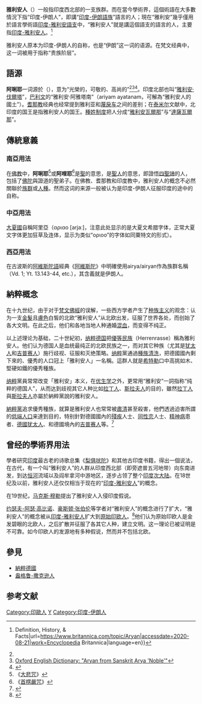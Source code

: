 {{otheruses|subject=文化和历史意義上的雅利安人|other=[[人種|人種]]意義上雅利安人|雅利安人種}}{{印欧学}}

'''雅利安人'''（{{lang-en|Aryan}}）一般指印度西北部的一支族群。而在當今學術界，這個術語在大多數情況下指“印度-伊朗人”，即講“[[印度-伊朗語族|印度-伊朗語族]]”語言的人；現在“雅利安”幾乎僅用於語言學術語[[印度-雅利安語支|印度-雅利安語支]]中，“雅利安人”就是講這個語支的語言的人，主要指[[印度-雅利安人|印度-雅利安人]]。<ref name="Encyclopædia Britannica">{{Cite web|title=Aryan {{!}} Definition, History, & Facts|url=https://www.britannica.com/topic/Aryan|accessdate=2020-08-21|work=Encyclopedia Britannica|language=en}}</ref> 

雅利安人原本为印度-伊朗人的自称，也是“伊朗”这一词的语源。在梵文经典中，这一词被用于指称“贵族阶层”。

==語源==
'''阿唎耶'''一词源於{{sa|आर्य|mode=DN}}（{{IAST|ārya}}），意为“光榮的，可敬的、高尚的”<ref name="Encyclopædia Britannica" /><ref name="Oxford English Dictionary">[http://dictionary.oed.com/cgi/entry/50012669?single=1&query_type=word&queryword=aryan&first=1&max_to_show=10 Oxford English Dictionary: "Aryan from Sanskrit Arya 'Noble'"]</ref><ref name="Aryans and British India by Thomas R. Trautman">{{Cite book|url=https://books.google.com/books?id=dhbwDFfE9J8C|publisher=Yoda Press|date=2005-12|isbn=978-81-902272-1-6|language=en|first=Thomas R.|last=Trautmann|title=Aryans and British India|pages=32|quote=Aryan is from Arya a Sanskrit word}}</ref>。印度北部也叫“[[雅利安·伐爾塔|雅利安·伐爾塔]]”，[[巴利文|巴利文]]的“雅利安·阿雅塔南”（ariyam ayatanam，可解為“雅利安人的國土”）。[[耆那教|耆那教]]经典也经常提到雅利亚和[[蔑戾车|蔑戾车]]之间的差别；在[[泰米尔语|泰米尔]]文献中，北印度的国王是指雅利安人的国王。[[種姓制度|種姓制度]]把人分成“[[雅利安|雅利安]][[瓦爾那|瓦爾那]]”与“[[達薩_(梵語)|達薩瓦爾那]]”。

==傳統意義==
===南亞用法===
在[[佛教|佛教]]中，'''阿唎耶'''<ref>《[[大悲咒|大悲咒]]》</ref>或'''阿哩耶'''<ref>《[[首楞嚴咒|首楞嚴咒]]》</ref>是[[雅利亞|聖]]的意思，{{IAST|ariya-puggala}}是[[雅利亞|聖]][[補特伽羅|人]]的意思，即證悟[[四聖諦|四聖諦]]的人，包括了[[佛陀|佛陀]]與證道的聖弟子。在佛教、耆那教和印度教中，雅利安人的概念不必然關聯於[[族群|族群]]或[[人種|人種]]。然而这词的来源一般被认为是印度-伊朗人征服印度的途中的自称。

===中亞用法===
[[大夏國|大夏國]]自稱阿里亞（αριαο [arjaː]，注意此处显示的是大夏文希腊字体，正常大夏文字体更加狂草及连体，显示为类似“oριoο”的字体如同粟特文的形式）。

===西亞用法===
在古波斯的[[阿維斯陀語|阿維斯陀語]]經典《[[阿維斯陀|阿維斯陀]]》中明確使用airya/airyan作為族群名稱（Vd. 1; Yt. 13.143-44, etc.），其含義就是伊朗人。

== 納粹概念 ==
在十九世纪，由于对于[[梵文|梵文]][[佛經|佛經]]的误解，一些西方学者产生了[[种族主义|种族主义]]的观念：认为一支[[金髮|金髮]]且[[膚色|膚色]]白皙的北欧“雅利安人”从北欧出发，征服了世界各处，而创始了各大文明。在此之后，他们和各地当地人种通婚[[混血|混血]]，而变得不纯正。

以上述理论为基础，二十世紀初，[[纳粹德国|纳粹德国]]把[[優等民族|優等民族]]（Herrenrasse）稱為雅利安人。他们认为德国人是血统最纯正的北欧民族之一，而对其它种族（尤其是[[犹太人|犹太人]]和[[吉普赛人|吉普赛人]]）施行歧视、征服和灭绝策略。[[纳粹|纳粹]]黨通過[[種族清洗|種族清洗]]，把德國國內剩下來的、優秀的人口冠上「雅利安人」一名稱。這群人就是[[希特勒|希特勒]]口中高挑如木、堅硬如鐵的優秀種族。

[[纳粹|纳粹]]黨員常常改变「雅利安」本义，在[[优生学|优生学]]之外，更常用“雅利安”一詞指称“纯粹的德国人”，从而达到歧视其它人种比如[[拉丁人|拉丁人]]、[[斯拉夫人|斯拉夫人]]的目的，雖然[[拉丁人|拉丁人]]與[[斯拉夫人|斯拉夫人]]亦屬於納粹黨說的雅利安人。

[[納粹黨|納粹黨]]追求優秀種族，就算是雅利安人也常常被[[肅清|肅清]]甚至殺害，他們透過迫害所謂的[[低端人口|低端人口]]来達到目的，特别針對德國國內的[[殘疾|殘疾]]人士、[[同性恋|同性恋]]人士、[[精神病|精神病]]患者、[[德國犹太人|德國犹太人]]、和德國境內的[[吉普赛人|吉普赛人]]等。<ref>{{Cite web|title=置人于死地的种族狂：纳粹的优生学和安乐死|url=https://www.dw.com/zh/置人于死地的种族狂纳粹的优生学和安乐死/a-16949968|accessdate=2020-08-21|date=2013-07-14|work=DW.COM|language=zh-CN}}</ref>

== 曾经的學術界用法 ==
學者研究[[印度|印度]]最古老的诗歌总集《[[梨俱吠陀|梨俱吠陀]]》和其他古印度书籍，得出一個说法，在古代，有一个叫“雅利安人”的人群从印度西北部（即旁遮普五河地带）向东南进发，到达[[恒河|恒河]]流域以及阎牟拿河中游地区，逐步占领了整个[[印度次大陆|印度次大陆]]。在18世纪及以前，雅利安人还仅仅相当于现在的“[[印度-雅利安人|印度-雅利安人]]”的概念。

在19世纪，[[马克斯·穆勒|马克斯·穆勒]]提出了雅利安人入侵印度假说。

[[约瑟夫-阿瑟·高比诺|约瑟夫-阿瑟·高比诺]]、[[豪斯顿·张伯伦|豪斯顿·张伯伦]]等学者对“雅利安人”的概念进行了扩大，“雅利安人”的概念被从[[印度-雅利安人|印度-雅利安人]]扩大到[[原始印欧人|原始印欧人]]。<ref>{{Cite book|chapter=|url=https://books.google.com/books?id=s9UKAAAAIAAJ&printsec=titlepage&hl=en|publisher=Funk & Wagnalls Company|date=1907|language=en|first=Joseph Pomeroy|last=Widney|title=Race Life of the Aryan Peoples}}</ref>他们认为原始印欧人是金发碧眼的北欧人，之后扩散并征服了各其它人种，建立文明。这一理论已被证明是不可靠。如今印欧人的发源地有多种假说，然而并不包括北欧。

==參見==
*[[納粹德國|納粹德國]]
*[[盎格鲁-撒克逊人|盎格鲁-撒克逊人]]

== 参考文献 ==
{{Reflist|2}}

[[Category:印歐人|Category:印歐人]]
[[Category:古代族群|Y]]
[[Category:印度-伊朗人|Category:印度-伊朗人]]